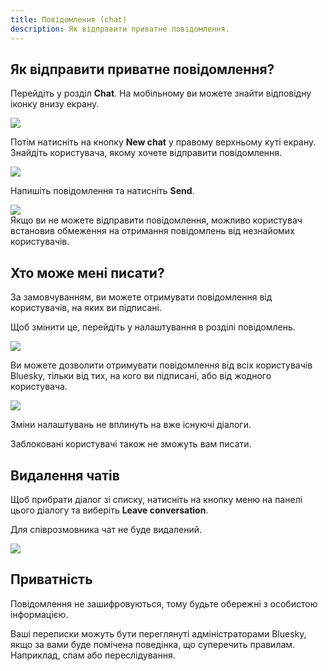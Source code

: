 ```yaml
---
title: Повідомлення (chat)
description: Як відправити приватне повідомлення.
---
```



## Як відправити приватне повідомлення?

Перейдіть у розділ **Chat**. На мобільному ви можете знайти відповідну іконку внизу екрану.

<Img src="/images/chat-1.png" ar="1089/504" />

Потім натисніть на кнопку **New chat** у правому верхньому куті екрану. Знайдіть користувача, якому
хочете відправити повідомлення.

<Img src="/images/chat-2.png" ar="1091/386" />

Напишіть повідомлення та натисніть **Send**.

<Img src="/images/chat-3.png" ar="1089/195" />

<Aside>
  Якщо ви не можете відправити повідомлення, можливо користувач встановив обмеження на отримання
  повідомлень від незнайомих користувачів.
</Aside>

## Хто може мені писати?

За замовчуванням, ви можете отримувати повідомлення від користувачів, на яких ви підписані.

Щоб змінити це, перейдіть у налаштування в розділі повідомлень.

<Img src="/images/chat-4.png" ar="1094/443" />

Ви можете дозволити отримувати повідомлення від всіх користувачів Bluesky, тільки від тих, на кого
ви підписані, або від жодного користувача.

<Img src="/images/chat-4-1.png" ar="1086/527" />

Зміни налаштувань не вплинуть на вже існуючі діалоги.

Заблоковані користувачі також не зможуть вам писати.

## Видалення чатів

Щоб прибрати діалог зі списку, натисніть на кнопку меню на панелі цього діалогу та виберіть **Leave
conversation**.

Для співрозмовника чат не буде видалений.

<Img src="/images/chat-5.png" ar="1215/588" />

## Приватність

Повідомлення не зашифровуються, тому будьте обережні з особистою інформацією.

Ваші переписки можуть бути переглянуті адміністраторами Bluesky, якщо за вами буде помічена
поведінка, що суперечить правилам. Наприклад, спам або переслідування.

